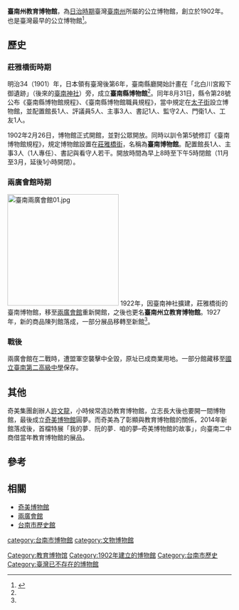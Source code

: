 '''臺南州教育博物館'''，為[[臺灣日治時期|日治時期]]臺灣[[臺南州|臺南州]]所屬的公立博物館，創立於1902年。也是臺灣最早的公立博物館<ref name="ntm">{{cite book |author= 陳其南|coauthors=王尊賢 |title=消失博物館記憶 早期臺灣的博物館歷史 |year=2009 |publisher=國立臺灣博物館 |location=臺北 |isbn=9789860217582 }}</ref>。

== 歷史 ==
=== 莊雅橋街時期 ===
明治34（1901）年，日本領有臺灣後第6年，臺南縣廳開始計畫在「北白川宮殿下御遺跡」（後來的[[臺南神社|臺南神社]]）旁，成立'''臺南縣博物館'''<ref name="ntm" />。同年8月31日，縣令第28號公布《臺南縣博物館規程》、《臺南縣博物館職員規程》，當中規定在[[太子街|太子街]]設立博物館，並配置館長1人、評議員5人、主事3人、書記1人、監守2人、門衛1人、工友1人。

1902年2月26日，博物館正式開館，並對公眾開放。同時以訓令第5號修訂《臺南博物館規程》，規定博物館設置在[[莊雅橋街|莊雅橋街]]，名稱為'''臺南博物館'''。配置館長1人、主事3人（1人專任）、書記與看守人若干。開放時間為早上8時至下午5時閉館（11月至3月，延後1小時開閉）。

=== 兩廣會館時期 ===
[[File:臺南兩廣會館01.jpg|250px]]
{{main|兩廣會館 (臺南市)}}
1922年，因臺南神社擴建，莊雅橋街的臺南博物館，移至[[兩廣會館_(臺南市)|兩廣會館]]重新開館，之後也更名'''臺南州立教育博物館'''。1927年，新的商品陳列館落成，一部分展品移轉至新館<ref name="ntm" />。

=== 戰後 ===
兩廣會館在二戰時，遭盟軍空襲擊中全毀，原址已成商業用地。一部分館藏移至[[國立臺南第二高級中學|國立臺南第二高級中學]]保存。{{Portal box|台南|建築|歷史}}

== 其他 ==
奇美集團創辦人[[許文龍|許文龍]]，小時候常造訪教育博物館，立志長大後也要開一間博物館，最後成立[[奇美博物館|奇美博物館]]圓夢。而奇美為了彰顯與教育博物館的關係，2014年新館落成後，首檔特展「我的夢．阮的夢．咱的夢–奇美博物館的故事」，向臺南二中商借當年教育博物館的展品。

== 參考 ==
<references />

== 相關 ==
*[[奇美博物館|奇美博物館]]
*[[兩廣會館_(臺南市)|兩廣會館]]
*[[臺南市歷史館|台南市歷史館]]

[[category:台南市博物館|category:台南市博物館]]
[[category:文物博物館|category:文物博物館]]
[[Category:教育博物馆|Category:教育博物馆]]
[[Category:1902年建立的博物館|Category:1902年建立的博物館]]
[[Category:台南市歷史|Category:台南市歷史]]
[[Category:臺灣已不存在的博物館|Category:臺灣已不存在的博物館]]